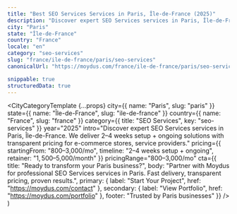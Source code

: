 ```yaml
---
title: "Best SEO Services Services in Paris, Île-de-France (2025)"
description: "Discover expert SEO Services services in Paris, Île-de-France. 2–4 weeks setup + ongoing delivery, $800–$3,000/mo investment. Local market expertise + modern solutions."
city: "Paris"
state: "Île-de-France"
country: "France"
locale: "en"
category: "seo-services"
slug: "france/ile-de-france/paris/seo-services"
canonicalUrl: "https://moydus.com/france/ile-de-france/paris/seo-services"

snippable: true
structuredData: true
---
```



  <CityCategoryTemplate
    {...props}
    city={{ name: "Paris", slug: "paris" }}
    state={{ name: "Île-de-France", slug: "ile-de-france" }}
    country={{ name: "France", slug: "france" }}
    category={{ title: "SEO Services", key: "seo-services" }}
    year="2025"
    intro="Discover expert SEO Services services in Paris, Île-de-France. We deliver 2–4 weeks setup + ongoing solutions with transparent pricing for e-commerce stores, service providers."
    pricing={{
      startingFrom: "$800–$3,000/mo",
      timeline: "2–4 weeks setup + ongoing",
      retainer: "$1,500–$5,000/month"
    }}
    pricingRange="$800–$3,000/mo"
    cta={{
      title: "Ready to transform your Paris business?",
      body: "Partner with Moydus for professional SEO Services services in Paris. Fast delivery, transparent pricing, proven results.",
      primary: { label: "Start Your Project", href: "https://moydus.com/contact" },
      secondary: { label: "View Portfolio", href: "https://moydus.com/portfolio" },
      footer: "Trusted by Paris businesses"
    }}
  />
)

